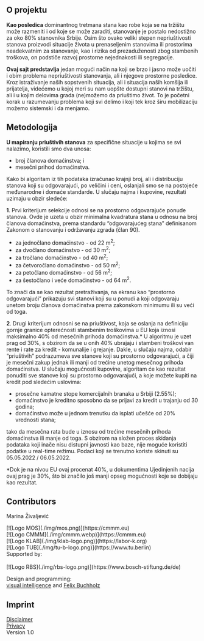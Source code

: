 <section>

## O projektu

**Kao posledica** dominantnog tretmana stana kao robe koja se na tržištu može razmeniti i od koje se može zaraditi, stanovanje je postalo nedostižno za oko 80% stanovnika Srbije. Osim što ovako veliki stepen nepriuštivosti stanova proizvodi situacije života u prenaseljenim stanovima ili prostorima neadekvatnim za stanovanje, kao i rizika od prezaduženosti zbog stambenih troškova, on podstiče razvoj prostorne nejednakosti ili segregacije. 

**Ovaj sajt predstavlja** jedan mogući način na koji se brzo i jasno može uočiti i obim problema nepriuštivosti stanovanja, ali i njegove prostorne posledice. Kroz istraživanje naših sopstvenih situacija, ali i situacija naših komšija ili prijatelja, videćemo u kojoj meri su nam uopšte dostupni stanovi na tržištu, ali i u kojim delovima grada (ne)možemo da priuštimo život. To je početni korak u razumevanju problema koji svi delimo i koji tek kroz širu mobilizaciju možemo sistemski i da menjamo.



## Metodologija

**U mapiranju priuštivih stanova** za specifične situacije u kojima se svi nalazimo, koristili smo dva unosa:

- broj članova domaćinstva; i
- mesečni prihod domaćinstva.

Kako bi algoritam iz tih podataka izračunao krajnji broj, ali i distribuciju stanova koji su odgovarajući, po veličini i ceni, oslanjali smo se na postojeće međunarodne i domaće standarde.
U slučaju najma i kupovine, rezultati uzimaju u obzir sledeće: 

**1**.  Prvi kriterijum selekcije odnosi se na prostorno odgovarajuće ponude stanova. Ovde je uzeta u obzir minimalna kvadratura stana u odnosu na broj članova domaćinstva, prema standardu “odgovarajućeg stana” definisanom Zakonom o stanovanju i održavanju zgrada (član 90). 

- za jednočlano domaćinstvo - od 22 m<sup>2</sup>;
- za dvočlano domaćinstvo - od 30 m<sup>2</sup>;
- za tročlano domaćinstvo - od 40 m<sup>2</sup>;
- za četvoročlano domaćinstvo - od 50 m<sup>2</sup>;
- za petočlano domaćinstvo - od 56 m<sup>2</sup>;
- za šestočlano i veće domaćinstvo - od 64 m<sup>2</sup>.

To znači da se kao rezultat pretraživanja, na ekranu kao “prostorno odgovarajući” prikazuju svi stanovi koji su u ponudi a koji odgovaraju unetom broju članova domaćinstva prema zakonskom minimumu ili su veći od toga.

**2**.  Drugi kriterijum odnosni se na priuštivost, koja se oslanja na definiciju gornje granice opterećnosti stambenim troškovima u EU koja iznosi maksimalno 40% od mesečnih prihoda domaćinstva.* U algoritmu je uzet prag od 30%, s obzirom da se u onih 40% ubrajaju i stambeni troškovi van rente i rate za kredit - komunalije i grejanje. Dakle, u slučaju najma, odabir “priuštivih” podrazumeva sve stanove koji su prostorno odgovarajući, a čiji je mesečni zakup jednak ili manji od trećine unetog mesečnog prihoda domaćinstva. U slučaju mogućnosti kupovine, algoritam će kao rezultat ponuditi sve stanove koji su prostorno odgovarajući, a koje možete kupiti na kredit pod sledećim uslovima:

- prosečne kamatne stope komercijalnih branaka u Srbiji (2.55%);
- domaćinstvo je kreditno sposobno da se prijavi za kredit u trajanju od 30 godina;
- domaćinstvo može u jednom trenutku da isplati učešće od 20% vrednosti stana;


tako da mesečna rata bude u iznosu od trećine mesečnih prihoda domaćinstva ili manje od toga.
S obzirom na složen proces skidanja podataka koji inače nisu distupni javnosti kao baze, nije moguće koristiti podatke u real-time režimu. Podaci koji se trenutno koriste skinuti su 05.05.2022 / 06.05.2022.


*Dok je na nivou EU ovaj procenat 40%, u dokumentima Ujedinjenih nacija ovaj prag je 30%, što bi značilo još manji opseg mogućnosti koje se dobijaju kao rezultat.
<br/>
</section>

<section>

## Contributors

Marina Živaljević

<div className='images'>
[![Logo MOS](./img/mos.png)](https://cmmm.eu)<br />
[![Logo CMMM](./img/cmmm.webp)](https://cmmm.eu)<br />
[![Logo KLAB](./img/klab-logo.png)](https://labor-k.org)<br />
[![Logo TUB](./img/tu-b-logo.png)](https://www.tu.berlin)
</div>

<div className='images'>
Supported by:<br/><br/>
[![Logo RBS](./img/rbs-logo.png)](https://www.bosch-stiftung.de/de)
</div>

Design and programming:<br/>
[visual intelligence](https://visual-intelligence.org) and [Felix Buchholz](https://felixbuchholz.com/data-visualization/)
<br/>
</section>


<section>

## Imprint
[Disclaimer](https://www.tu-berlin.de/servicemenue/impressum/)<br/>
[Privacy](https://www.tu-berlin.de/servicemenue/impressum/)<br/>
Version 1.0
</section>
